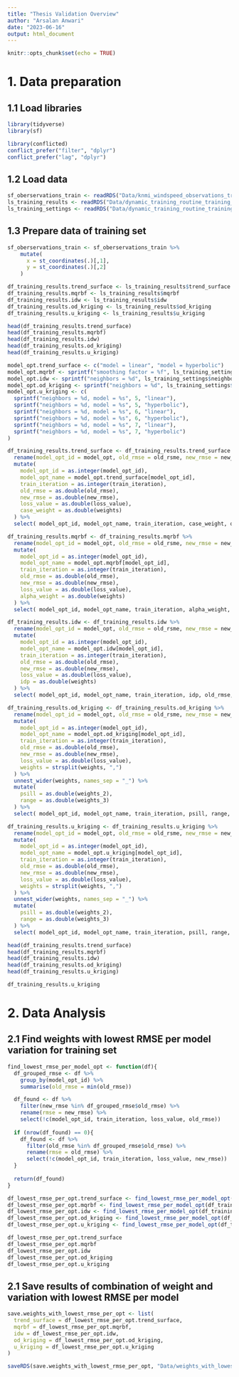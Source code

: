 ```yaml
---
title: "Thesis Validation Overview"
author: "Arsalan Anwari"
date: "2023-06-16"
output: html_document
---
```


```r
knitr::opts_chunk$set(echo = TRUE)
```

# 1. Data preparation

## 1.1 Load libraries
```r

library(tidyverse)
library(sf)

library(conflicted)
conflict_prefer("filter", "dplyr")
conflict_prefer("lag", "dplyr")


```

## 1.2 Load data
```r

sf_oberservations_train <- readRDS("Data/knmi_windspeed_observations_training_set.rds")
ls_training_results <- readRDS("Data/dynamic_training_routine_training_results.rds")
ls_training_settings <- readRDS("Data/dynamic_training_routine_training_settings.rds")

```

## 1.3 Prepare data of training set

```r

sf_oberservations_train <- sf_oberservations_train %>%
    mutate(
      x = st_coordinates(.)[,1],
      y = st_coordinates(.)[,2]
    )

df_training_results.trend_surface <- ls_training_results$trend_surface
df_training_results.mqrbf <- ls_training_results$mqrbf
df_training_results.idw <- ls_training_results$idw
df_training_results.od_kriging <- ls_training_results$od_kriging
df_training_results.u_kriging <- ls_training_results$u_kriging

```

```r

head(df_training_results.trend_surface)
head(df_training_results.mqrbf)
head(df_training_results.idw)
head(df_training_results.od_kriging)
head(df_training_results.u_kriging)

```

```r

model_opt.trend_surface <- c("model = linear", "model = hyperbolic")
model_opt.mqrbf <- sprintf("smoothing factor = %f", ls_training_settings$mqrbf_smoothing_factor)
model_opt.idw <- sprintf("neighbors = %d", ls_training_settings$neighbor_range)
model_opt.od_kriging <- sprintf("neighbors = %d", ls_training_settings$neighbor_range)
model_opt.u_kriging <- c(
  sprintf("neighbors = %d, model = %s", 5, "linear"),
  sprintf("neighbors = %d, model = %s", 5, "hyperbolic"),
  sprintf("neighbors = %d, model = %s", 6, "linear"),
  sprintf("neighbors = %d, model = %s", 6, "hyperbolic"),
  sprintf("neighbors = %d, model = %s", 7, "linear"),
  sprintf("neighbors = %d, model = %s", 7, "hyperbolic")
)

```

```r

df_training_results.trend_surface <- df_training_results.trend_surface %>%
  rename(model_opt_id = model_opt, old_rmse = old_rsme, new_rmse = new_rsme) %>%
  mutate(
    model_opt_id = as.integer(model_opt_id),
    model_opt_name = model_opt.trend_surface[model_opt_id],
    train_iteration = as.integer(train_iteration),
    old_rmse = as.double(old_rmse),
    new_rmse = as.double(new_rmse),
    loss_value = as.double(loss_value),
    case_weight = as.double(weights)
  ) %>%
  select( model_opt_id, model_opt_name, train_iteration, case_weight, old_rmse, new_rmse, loss_value )

df_training_results.mqrbf <- df_training_results.mqrbf %>%
  rename(model_opt_id = model_opt, old_rmse = old_rsme, new_rmse = new_rsme) %>%
  mutate(
    model_opt_id = as.integer(model_opt_id),
    model_opt_name = model_opt.mqrbf[model_opt_id],
    train_iteration = as.integer(train_iteration),
    old_rmse = as.double(old_rmse),
    new_rmse = as.double(new_rmse),
    loss_value = as.double(loss_value),
    alpha_weight = as.double(weights)
  ) %>%
  select( model_opt_id, model_opt_name, train_iteration, alpha_weight, old_rmse, new_rmse, loss_value )

df_training_results.idw <- df_training_results.idw %>%
  rename(model_opt_id = model_opt, old_rmse = old_rsme, new_rmse = new_rsme) %>%
  mutate(
    model_opt_id = as.integer(model_opt_id),
    model_opt_name = model_opt.idw[model_opt_id],
    train_iteration = as.integer(train_iteration),
    old_rmse = as.double(old_rmse),
    new_rmse = as.double(new_rmse),
    loss_value = as.double(loss_value),
    idp = as.double(weights)
  ) %>%
  select( model_opt_id, model_opt_name, train_iteration, idp, old_rmse, new_rmse, loss_value )

df_training_results.od_kriging <- df_training_results.od_kriging %>%
  rename(model_opt_id = model_opt, old_rmse = old_rsme, new_rmse = new_rsme) %>%
  mutate(
    model_opt_id = as.integer(model_opt_id),
    model_opt_name = model_opt.od_kriging[model_opt_id],
    train_iteration = as.integer(train_iteration),
    old_rmse = as.double(old_rmse),
    new_rmse = as.double(new_rmse),
    loss_value = as.double(loss_value),
    weights = strsplit(weights, ",")
  ) %>%
  unnest_wider(weights, names_sep = "_") %>%
  mutate( 
    psill = as.double(weights_2), 
    range = as.double(weights_3) 
  ) %>%
  select( model_opt_id, model_opt_name, train_iteration, psill, range, old_rmse, new_rmse, loss_value )

df_training_results.u_kriging <- df_training_results.u_kriging %>%
  rename(model_opt_id = model_opt, old_rmse = old_rsme, new_rmse = new_rsme) %>%
  mutate(
    model_opt_id = as.integer(model_opt_id),
    model_opt_name = model_opt.u_kriging[model_opt_id],
    train_iteration = as.integer(train_iteration),
    old_rmse = as.double(old_rmse),
    new_rmse = as.double(new_rmse),
    loss_value = as.double(loss_value),
    weights = strsplit(weights, ",")
  ) %>%
  unnest_wider(weights, names_sep = "_") %>%
  mutate( 
    psill = as.double(weights_2), 
    range = as.double(weights_3) 
  ) %>%
  select( model_opt_id, model_opt_name, train_iteration, psill, range, old_rmse, new_rmse, loss_value )

```


```r

head(df_training_results.trend_surface)
head(df_training_results.mqrbf)
head(df_training_results.idw)
head(df_training_results.od_kriging)
head(df_training_results.u_kriging)

```

```r

df_training_results.u_kriging

```


# 2. Data Analysis


## 2.1 Find weights with lowest RMSE per model variation for training set 

```r

find_lowest_rmse_per_model_opt <- function(df){
  df_grouped_rmse <- df %>%
    group_by(model_opt_id) %>%
    summarise(old_rmse = min(old_rmse))

  df_found <- df %>%
    filter(new_rmse %in% df_grouped_rmse$old_rmse) %>%
    rename(rmse = new_rmse) %>%
    select(!c(model_opt_id, train_iteration, loss_value, old_rmse))
  
  if (nrow(df_found) == 0){
    df_found <- df %>%
      filter(old_rmse %in% df_grouped_rmse$old_rmse) %>%
      rename(rmse = old_rmse) %>%
      select(!c(model_opt_id, train_iteration, loss_value, new_rmse))
  }
  
  return(df_found)
}

```


```r

df_lowest_rmse_per_opt.trend_surface <- find_lowest_rmse_per_model_opt(df_training_results.trend_surface)
df_lowest_rmse_per_opt.mqrbf <- find_lowest_rmse_per_model_opt(df_training_results.mqrbf)
df_lowest_rmse_per_opt.idw <- find_lowest_rmse_per_model_opt(df_training_results.idw)
df_lowest_rmse_per_opt.od_kriging <- find_lowest_rmse_per_model_opt(df_training_results.od_kriging)
df_lowest_rmse_per_opt.u_kriging <- find_lowest_rmse_per_model_opt(df_training_results.u_kriging)

```

```r

df_lowest_rmse_per_opt.trend_surface
df_lowest_rmse_per_opt.mqrbf
df_lowest_rmse_per_opt.idw
df_lowest_rmse_per_opt.od_kriging
df_lowest_rmse_per_opt.u_kriging

```

## 2.1 Save results of combination of weight and variation with lowest RMSE per model

```r

save.weights_with_lowest_rmse_per_opt <- list(
  trend_surface = df_lowest_rmse_per_opt.trend_surface,
  mqrbf = df_lowest_rmse_per_opt.mqrbf,
  idw = df_lowest_rmse_per_opt.idw,
  od_kriging = df_lowest_rmse_per_opt.od_kriging,
  u_kriging = df_lowest_rmse_per_opt.u_kriging
)

saveRDS(save.weights_with_lowest_rmse_per_opt, "Data/weights_with_lowest_rmse_per_opt.rds")

```












